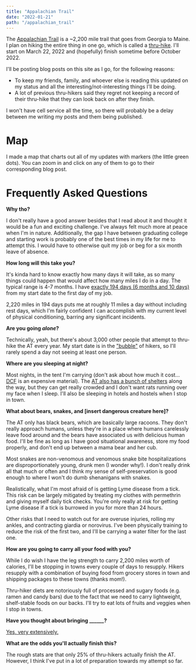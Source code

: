 ```yaml
---
title: "Appalachian Trail"
date: "2022-01-21"
path: "/appalachian_trail"
---
```



The [Appalachian Trail](https://en.wikipedia.org/wiki/Appalachian_Trail) is a ~2,200 mile trail that goes from Georgia to Maine. I plan on hiking the entire thing in one go, which is called a [thru-hike](https://en.wikipedia.org/wiki/Thru-hiking). I'll start on March 22, 2022 and (hopefully) finish sometime before October 2022.

I'll be posting blog posts on this site as I go, for the following reasons:

- To keep my friends, family, and whoever else is reading this updated on my status and all the interesting/not-interesting things I'll be doing.
- A lot of previous thru-hikers said they regret not keeping a record of their thru-hike that they can look back on after they finish.

I won't have cell service all the time, so there will probably be a delay between me writing my posts and them being published.

# Map

I made a map that charts out all of my updates with markers (the little green dots). You can zoom in and click on any of them to go to their corresponding blog post.

<BlogMap />

# Frequently Asked Questions

**Why tho?**

I don't really have a good answer besides that I read about it and thought it would be a fun and exciting challenge. I've always felt much more at peace when I'm in nature. Additionally, the gap I have between graduating college and starting work is probably one of the best times in my life for me to attempt this. I would have to otherwise quit my job or beg for a six month leave of absence.

**How long will this take you?**

It's kinda hard to know exactly how many days it will take, as so many things could happen that would affect how many miles I do in a day. The typical range is 4-7 months. I have [exactly 194 days (6 months and 10 days)](https://www.wolframalpha.com/input/?i=days+from+3%2F23%2F2022+to+10%2F3%2F2022) from my start date to the first day of my job.

2,220 miles in 194 days puts me at roughly 11 miles a day without including rest days, which I'm fairly confident I can accomplish with my current level of physical conditioning, barring any significant incidents.

**Are you going _alone_?**

Technically, yeah, but there's about 3,000 other people that attempt to thru-hike the AT every year. My start date is in the ["bubble"](https://www.wherearethehikers.com/heatmap/) of hikers, so I'll rarely spend a day not seeing at least one person.

**Where are you sleeping at night?**

Most nights, in the tent I'm carrying (don't ask about how much it cost... [DCF](https://en.wikipedia.org/wiki/Dyneema_Composite_Fabric) is an expensive material). The [AT also has a bunch of shelters](https://tnlandforms.us/at/) along the way, but they can get really crowded and I don't want rats running over my face when I sleep. I'll also be sleeping in hotels and hostels when I stop in town.

**What about bears, snakes, and [insert dangerous creature here]?**

The AT only has black bears, which are basically large racoons. They don't really approach humans, unless they're in a place where humans carelessly leave food around and the bears have associated us with delicious human food. I'll be fine as long as I have good situational awareness, store my food properly, and don't end up between a mama bear and her cub.

Most snakes are non-venomous and venomous snake bite hospitalizations are disproportionately young, drunk men (I wonder why!). I don't really drink all that much or often and I think my sense of self-preservation is good enough to where I won't do dumb shenanigans with snakes.

Realistically, what I'm most afraid of is getting Lyme disease from a tick. This risk can be largely mitigated by treating my clothes with permethrin and giving myself daily tick checks. You're only really at risk for getting Lyme disease if a tick is burrowed in you for more than 24 hours.

Other risks that I need to watch out for are overuse injuries, rolling my ankles, and contracting giardia or norovirus. I've been physically training to reduce the risk of the first two, and I'll be carrying a water filter for the last one.

**How are you going to carry all your food with you?**

While I do wish I have the leg strength to carry 2,200 miles worth of calories, I'll be stopping in towns every couple of days to resupply. Hikers resupply with a combination of buying food from grocery stores in town and shipping packages to these towns (thanks mom!).

Thru-hiker diets are notoriously full of processed and sugary foods (e.g. ramen and candy bars) due to the fact that we need to carry lightweight, shelf-stable foods on our backs. I'll try to eat lots of fruits and veggies when I stop in towns.

**Have you thought about bringing \_\_\_\_\_\_?**

[Yes, very extensively.](https://lighterpack.com/r/21f9sh)

**What are the odds you'll actually finish this?**

The rough stats are that only 25% of thru-hikers actually finish the AT. However, I think I've put in a lot of preparation towards my attempt so far.
